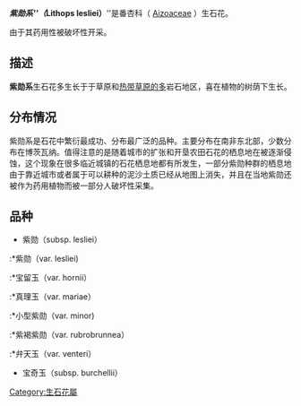 {{Multiple issues|
{{Non-free|time=2021-01-11T00:56:03+00:00}}
{{Unreferenced|time=2021-01-11T00:56:03+00:00}}
}}
{{speciesbox
|image = Lithops lesliei ssp. lesliei v. mariae Cole 141 01.jpg
|image_caption = 花期的''紫勋''
|status =
|status_system =
|genus = Lithops
|species = lesliei
|authority = (N.E.Br.) N.E.Br.
}}

'''''紫勋系'''''（ '''''Lithops lesliei）'''''是番杏科（ [[番杏科|Aizoaceae]] ）生石花。

由于其药用性被破坏性开采。

== 描述 ==
'''紫勋系'''生石花多生长于于草原和[[疏林草原|热带草原的多]]岩石地区，喜在植物的树荫下生长。

== 分布情况 ==
紫勋系是石花中繁衍最成功、分布最广泛的品种。主要分布在南非东北部，少数分布在博茨瓦纳。值得注意的是随着城市的扩张和开垦农田石花的栖息地在被逐渐侵蚀，这个现象在很多临近城镇的石花栖息地都有所发生，一部分紫勋种群的栖息地由于靠近城市或者属于可以耕种的泥沙土质已经从地图上消失，并且在当地紫勋还被作为药用植物而被一部分人破坏性采集。
{{Taxonbar|from=Q5977176}}

== 品种 ==
* 紫勋（subsp. lesliei）
:*紫勋（var. lesliei)
:*宝留玉（var. hornii）
:*真理玉（var. mariae）
:*小型紫勋（var. minor)
:*紫褐紫勋（var. rubrobrunnea）
:*弁天玉（var. venteri）
*宝奇玉（subsp. burchellii）

[[Category:生石花屬|Category:生石花屬]]